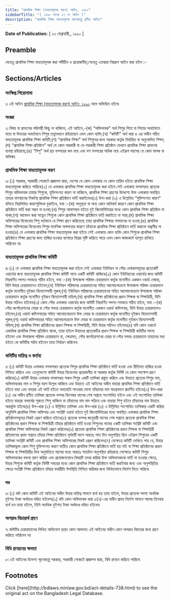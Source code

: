 ```yaml
---
title: "প্রাথমিক শিক্ষা (বাধ্যতামূলক করণ) আইন, ১৯৯০"
sidebarTitle: "( ১৯৯০ সনের ২৭ নং আইন )"
description: "প্রাথমিক শিক্ষা বাধ্যতামূলক করণকল্পে প্রণীত আইন৷"
---
```


**Date of Publication:** [ ১৩ ফেব্রুয়ারী,, ১৯৯০ ]

## Preamble

যেহেতু প্রাথমিক শিক্ষা বাধ্যতামূলক করা সমীচীন ও প্রয়োজনীয়;সেহেতু এতদ্বারা নিম্নরূপ আইন করা হইল :-

## Sections/Articles

### সংক্ষিপ্ত শিরোনামা

১৷ এই আইন [প্রাথমিক শিক্ষা (বাধ্যতামূলক করণ) আইন, ১৯৯০](/laws/act-738 "প্রাথমিক শিক্ষা (বাধ্যতামূলক করণ) আইন, ১৯৯০") নামে অভিহিত হইবে৷

### সংজ্ঞা

২৷ বিষয় বা প্রসংগের পরিপন্থী কিছু না থাকিলে, এই আইনে,-(ক) “অভিভাবক” অর্থ শিশুর পিতা বা পিতার অবর্তমানে মাতা বা উভয়ের অবর্তমানে শিশুর তত্ত্বাবধানে রহিয়াছেন এমন কোন ব্যক্তি;(খ) “কমিটি” অর্থ ধারা ৪ এর অধীন গঠিত বাধ্যতামূলক প্রাথমিক শিক্ষা কমিটি;(গ) “প্রাথমিক শিক্ষা” অর্থ শিশুদের জন্য সরকার কর্তৃক নির্ধারিত বা অনুমোদিত শিক্ষা;(ঘ) “প্রাথমিক শিক্ষা প্রতিষ্ঠান” অর্থ যে কোন সরকারী বা বে-সরকারী শিক্ষা প্রতিষ্ঠান যেখানে প্রাথমিক শিক্ষা প্রদানের ব্যবস্থা রহিয়াছে;(ঙ) “শিশু” অর্থ ছয় বত্সরের কম নহে এবং দশ বত্সরের অধিক নহে এইরূপ বয়সের যে কোন বালক বা বালিকা৷

### প্রাথমিক শিক্ষা বাধ্যতামূলক করণ

৩৷ (১) সরকার, সরকারী গেজেটে প্রজ্ঞাপন দ্বারা, দেশের যে কোন এলাকায় যে কোন তারিখ হইতে প্রাথমিক শিক্ষা বাধ্যতামূলক করিতে পারিবে৷(২) যে এলাকায় প্রাথমিক শিক্ষা বাধ্যতামূলক করা হইবে সেই এলাকায় বসবাসরত প্রত্যেক শিশুর অভিভাবক তাহার শিশুকে, যুক্তিসংগত কারণ না থাকিলে, প্রাথমিক শিক্ষা গ্রহণের উদ্দেশ্যে উক্ত এলাকায় অবস্থিত তাহার বাসস্থানের নিকটস্থ প্রাথমিক শিক্ষা প্রতিষ্ঠানে ভর্তি করাইবেন৷(৩) উপ-ধারা (২) এ উল্লেখিত “যুক্তিসংগত কারণ” বলিতে নিম্নলিখিত কারণগুলিকে বুঝাইবে, যথা :-(ক) অসুস্থতা বা অন্য কোন অনিবার্য কারণে কোন প্রাথমিক শিক্ষা প্রতিষ্ঠানে ভর্তি করা সম্ভব না হওয়া;(খ) শিশুর আবাসস্থল হইতে দুই কিলোমিটারের মধ্যে কোন প্রাথমিক শিক্ষা প্রতিষ্ঠান না থাকা;(গ) আবেদন করা সত্ত্বেও শিশুকে কোন প্রাথমিক শিক্ষা প্রতিষ্ঠানে ভর্তি করাইতে না পারা;(ঘ) প্রাথমিক শিক্ষা অফিসারের বিবেচনায় শিশু বর্তমানে যে শিক্ষা গ্রহণ করিতেছে তাহা প্রাথমিক শিক্ষার সমমানের না হওয়া;(ঙ) প্রাথমিক শিক্ষা অফিসারের বিবেচনায় শিশুর মানসিক অক্ষমতার কারণে তাঁহাকে প্রাথমিক শিক্ষা প্রতিষ্ঠানে ভর্তি করানো বাঞ্ছনীয় না হওয়া৷(৪) যে এলাকায় প্রাথমিক শিক্ষা বাধ্যতামূলক করা হইবে সেই এলাকায় কোন ব্যক্তি কোন শিশুকে প্রাথমিক শিক্ষা প্রতিষ্ঠানে শিক্ষা গ্রহণের জন্য হাজির হওয়ার ব্যাপারে বিঘ্নের সৃষ্টি করিতে পারে এমন কোন কাজকর্মে ব্যাপৃত রাখিতে পারিবেন না৷

### বাধ্যতামূলক প্রাথমিক শিক্ষা কমিটি

৪৷ (১) যে এলাকায় প্রাথমিক শিক্ষা বাধ্যতামূলক করা হইবে সেই এলাকায় ইউনিয়ন বা পৌর এলাকাসমূহের প্রত্যেকটি ওয়ার্ডের জন্য বাধ্যতামূলক প্রাথমিক শিক্ষা কমিটি নামে একটি কমিটি থাকিবে৷(২) কোন ইউনিয়নের ওয়ার্ডের জন্য কমিটি নিম্নবর্ণিত সদস্য-সমন্বয়ে গঠিত হইবে, যথা :-(ক) উপজেলা পরিষদ চেয়ারম্যান কর্তৃক মনোনীত একজন ওয়ার্ড মেম্বার, যিনি উহার চেয়ারম্যানও হইবেন;(খ) ইউনিয়ন পরিষদের চেয়ারম্যানের সহিত আলোচনাক্রমে উপজেলা পরিষদ চেয়ারম্যান কর্তৃক মনোনীত দুইজন বিদ্যোত্সাহী পুরুষ;(গ) ইউনিয়ন পরিষদের চেয়ারম্যানের সহিত আলোচনাক্রমে উপজেলা পরিষদ চেয়ারম্যান কর্তৃক মনোনীত দুইজন বিদ্যোত্সাহী মহিলা;(ঘ) প্রাথমিক শিক্ষা প্রতিষ্ঠানের প্রধান শিক্ষক বা শিক্ষয়িত্রী, যিনি উহার সচিবও হইবেন৷(৩) কোন পৌর এলাকার ওয়ার্ডের জন্য কমিটি নিম্নবর্ণিত সদস্য-সমন্বয়ে গঠিত হইবে, যথা :-(ক) পৌর কর্পোরেশনের মেয়র বা পৌর সভার চেয়ারম্যান কর্তৃক মনোনীত একজন ওয়ার্ড কমিশনার, যিনি উহার চেয়ারম্যানও হইবেন;(খ) ওয়ার্ড কমিশনারের সহিত আলোচনাক্রমে উক্ত মেয়র বা চেয়ারম্যান কর্তৃক মনোনীত দুইজন বিদ্যোত্সাহী পুরুষ;(গ) ওয়ার্ড কমিশনারের সহিত আলোচনাক্রমে উক্ত মেয়র বা চেয়ারম্যান কর্তৃক মনোনীত দুইজন বিদ্যোত্সাহী মহিলা;(ঘ) প্রাথমিক শিক্ষা প্রতিষ্ঠানের প্রধান শিক্ষক বা শিক্ষয়িত্রী, যিনি উহার সচিবও হইবেন৷(৪) যদি কোন ওয়ার্ডে একাধিক প্রাথমিক শিক্ষা প্রতিষ্ঠান থাকে, তাহা হইলে উহাদের প্রত্যেকটির প্রধান শিক্ষক বা শিক্ষয়িত্রী কমিটির সদস্য হইবেন এবং উপজেলা পরিষদ চেয়ারম্যান বা, ক্ষেত্রমত, পৌর কর্পোরেশনের মেয়র বা পৌর সভার চেয়ারম্যান তাহাদের মধ্য হইতে কে কমিটির সচিব হইবেন তাহা নির্ধারণ করিবেন৷

### কমিটির দায়িত্ব ও কর্তব্য

৫৷ (১) কমিটি উহার এলাকায় বসবাসরত প্রত্যেক শিশুর প্রাথমিক শিক্ষা প্রতিষ্ঠানে ভর্তি হওয়া এবং রীতিমত হাজির হওয়া নিশ্চিত করিবে এবং এতদুদ্দেশ্যে কমিটি উহার বিবেচনায় প্রয়োজনীয় বা সরকার কর্তৃক নির্দিষ্ট যে কোন পদক্ষেপ গ্রহণ করিবে৷(২) কমিটি উহার এলাকায় বসবাসরত সকল শিশুর একটি তালিকা প্রস্তুত করিবে এবং উহাতে প্রত্যেক শিশুর নাম, অভিভাবকের নাম ও শিশুর বয়স উল্লেখ থাকিবে এবং উহাতে এই আইনের অধীন যাহারা প্রাথমিক শিক্ষা প্রতিষ্ঠানে ভর্তি হইতে বাধ্য এবং যাহারা এই ভর্তি হইতে অব্যাহতি পাওয়ার যোগ্য তাঁহাদের নাম স্বতন্ত্রভাবে প্রদর্শিত হইবে৷(৩) উপ-ধারা (২) এর অধীন প্রণীত তালিকা প্রত্যেক বত্সর ডিসেম্বর মাসের শেষ সপ্তাহে সংশোধিত হইবে এবং এই সংশোধিত তালিকা হইতে যাহারা নববর্ষের শুরুতে শিশু থাকিবে না তাঁহাদের নাম বাদ পড়িবে এবং যাহারা শিশু হইবে তাঁহাদের নাম উহাতে অন্তর্ভুক্ত হইবে৷(৪) উপ-ধারা (২) এ উল্লিখিত তালিকা এবং উপ-ধারা (৩) এ উল্লিখিত সংশোধিত তালিকার একটি করিয়া অনুলিপি প্রাথমিক শিক্ষা অফিসার এবং সংশ্লিষ্ট ওয়ার্ড হইতে দুই কিলোমিটারের মধ্যে অবস্থিত এলাকার প্রাথমিক শিক্ষা প্রতিষ্ঠানসমূহের নিকট প্রেরণ করিতে হইবে৷(৫) প্রত্যেক বত্সর জানুয়ারী মাসের শেষ সপ্তাহে প্রত্যেক প্রাথমিক শিক্ষা প্রতিষ্ঠানের প্রধান শিক্ষক বা শিক্ষয়িত্রী তাঁহার প্রতিষ্ঠানে ভর্তি হওয়া শিশুদের নামের একটি তালিকা সংশ্লিষ্ট কমিটি এবং প্রাথমিক শিক্ষা অফিসারের নিকট প্রেরণ করিবেন৷(৬) প্রত্যেক প্রাথমিক শিক্ষা প্রতিষ্ঠানের প্রধান শিক্ষক বা শিক্ষয়িত্রী প্রতিমাসের প্রথম সপ্তাহে তাঁহার শিক্ষা প্রতিষ্ঠানে পূর্ববর্তী মাসে অন্ততঃ সাত দিন অনুপস্থিত ছিল এইরূপ শিশুদের একটি তালিকা সংশ্লিষ্ট কমিটি এবং প্রাথমিক শিক্ষা অফিসারের নিকট প্রেরণ করিবেন৷(৭) যেক্ষেত্রে কমিটি দেখিতে পায় যে, উহার তালিকাভুক্ত কোন শিশু যুক্তিসংগত কারণ ব্যতীত কোন প্রাথমিক শিক্ষা প্রতিষ্ঠানে ভর্তি হয় নাই বা শিক্ষা প্রতিষ্ঠানের প্রধান শিক্ষক বা শিক্ষয়িত্রীর বিনা অনুমতিতে মাসের মধ্যে অন্ততঃ সাতদিন অনুপস্থিত রহিয়াছে সেক্ষেত্রে কমিটি শিশুর অভিভাবকের বক্তব্য শ্রবণ করিয়া এবং প্রয়োজনবোধে বিষয়টি তদন্ত করিয়া উক্ত অভিভাবককে ভর্তি না হওয়ার ক্ষেত্রে, উহার শিশুকে কমিটি কর্তৃক নির্দিষ্ট সময়ের মধ্যে কোন প্রাথমিক শিক্ষা প্রতিষ্ঠানে ভর্তি করাইবার জন্য এবং অনুপস্থিতির ক্ষেত্রে সংশ্লিষ্ট শিক্ষা প্রতিষ্ঠানে তাঁহার যথারীতি উপস্থিতি নিশ্চিত করিবার জন্য লিখিতভাবে নির্দেশ দিতে পারিবে৷

### দণ্ড

৬৷ (১) যদি কোন কমিটি এই আইনের অধীন উহার দায়িত্ব পালনে ব্যর্থ হয় তাহা হইলে, উহার প্রত্যেক সদস্য অনধিক দুইশত টাকা অর্থদণ্ডে দণ্ডিত হইবেন৷(২) যদি কোন অভিভাবক ধারা ৫(৭)-এর অধীন প্রদত্ত নির্দেশ পালনে পরপর তিনবার ব্যর্থ হন তাহা হইলে, তিনি অনধিক দুইশত টাকা অর্থদণ্ডে দণ্ডিত হইবেন৷

### অপরাধ বিচারার্থ গ্রহণ

৭৷ কমিটির চেয়ারম্যানের লিখিত অভিযোগ ছাড়া কোন আদালত এই আইনের অধীন কোন অপরাধ বিচারের জন্য গ্রহণ করিতে পারিবেন না৷

### বিধি প্রণয়নের ক্ষমতা

৮৷ এই আইনের উদ্দেশ্য পূরণকল্পে সরকার, সরকারী গেজেটে প্রজ্ঞাপন দ্বারা, বিধি প্রণয়ন করিতে পারিবে৷

## Footnotes

<Note>
  Click [here](http://bdlaws.minlaw.gov.bd/act-details-738.html) to see the original act on the Bangladesh Legal Database.
</Note>
